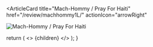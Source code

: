 <ArticleCard
  title="Mach-Hommy / Pray For Haiti"
  href="/review/machhommy1L/"
  actionIcon="arrowRight"
>

![Mach-Hommy / Pray For Haiti](../../images/cd/machhommy1L.jpg)

</ArticleCard>

  return (
    <>
      {children}
    </>
  );
}